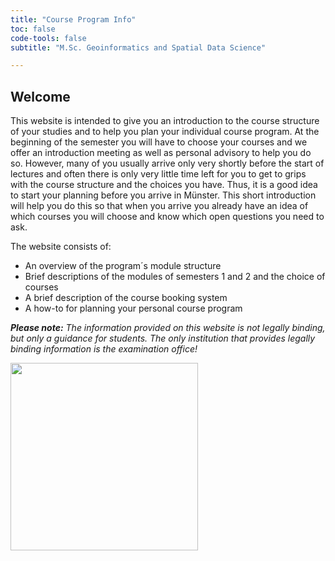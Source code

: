 ```yaml
---
title: "Course Program Info"
toc: false
code-tools: false
subtitle: "M.Sc. Geoinformatics and Spatial Data Science"  

---
```



## Welcome

This website is intended to give you an introduction to the course structure of your studies and to help you plan your individual course program. At the beginning of the semester you will have to choose your courses and we offer an introduction meeting as well as personal advisory to help you do so. However, many of you usually arrive only very shortly before the start of lectures and often there is only very little time left for you to get to grips with the course structure and the choices you have. Thus, it is a good idea to start your planning before you arrive in Münster. This short introduction will help you do this so that when you arrive you already have an idea of which courses you will choose and know which open questions you need to ask.

The website consists of:

-   An overview of the program´s module structure
-   Brief descriptions of the modules of semesters 1 and 2 and the choice of courses
-   A brief description of the course booking system
-   A how-to for planning your personal course program

***Please note:** The information provided on this website is not legally binding, but only a guidance for students. The only institution that provides legally binding information is the examination office!*

![](source/ifgi_logo.png){fig-align="center" width="300"}
